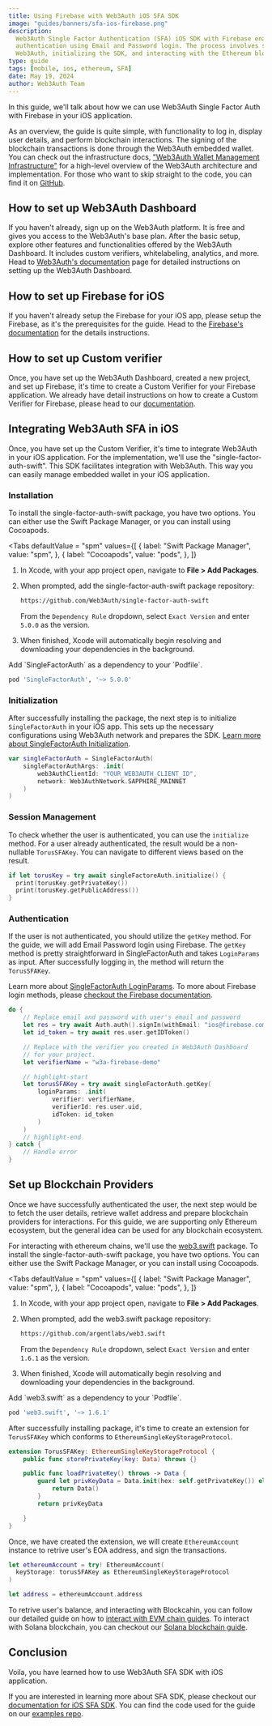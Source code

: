 ```yaml
---
title: Using Firebase with Web3Auth iOS SFA SDK
image: "guides/banners/sfa-ios-firebase.png"
description:
  Web3Auth Single Factor Authentication (SFA) iOS SDK with Firebase enables secure blockchain
  authentication using Email and Password login. The process involves setting up Firebase and
  Web3Auth, initializing the SDK, and interacting with the Ethereum blockchain.
type: guide
tags: [mobile, ios, ethereum, SFA]
date: May 19, 2024
author: Web3Auth Team
---
```



<SEO
  title="Using Firebase with Web3Auth iOS SFA SDK"
  description="Learn how to use Web3Auth Single Factor Auth with Firebase in your iOS Application."
  image="https://web3auth.io/docs/guides/banners/sfa-ios-firebase.png"
  slug="/guides/sfa-ios-firebase"
/>

In this guide, we'll talk about how we can use Web3Auth Single Factor Auth with Firebase in your iOS
application.

As an overview, the guide is quite simple, with functionality to log in, display user details, and
perform blockchain interactions. The signing of the blockchain transactions is done through the
Web3Auth embedded wallet. You can check out the infrastructure docs,
["Web3Auth Wallet Management Infrastructure"](/docs/infrastructure/infrastructure) for a high-level
overview of the Web3Auth architecture and implementation. For those who want to skip straight to the
code, you can find it on
[GitHub](https://github.com/Web3Auth/web3auth-core-kit-examples/tree/main/single-factor-auth-ios/sfa-ios-quick-start).

## How to set up Web3Auth Dashboard

If you haven't already, sign up on the Web3Auth platform. It is free and gives you access to the
Web3Auth's base plan. After the basic setup, explore other features and functionalities offered by
the Web3Auth Dashboard. It includes custom verifiers, whitelabeling, analytics, and more. Head to
[Web3Auth's documentation](/docs/dashboard-setup) page for detailed instructions on setting up the
Web3Auth Dashboard.

## How to set up Firebase for iOS

If you haven't already setup the Firebase for your iOS app, please setup the Firebase, as it's the
prerequisites for the guide. Head to the
[Firebase's documentation](https://firebase.google.com/docs/ios/setup) for the details instructions.

## How to set up Custom verifier

Once, you have set up the Web3Auth Dashboard, created a new project, and set up Firebase, it's time
to create a Custom Verifier for your Firebase application. We already have detail instructions on
how to create a Custom Verifier for Firebase, please head to our
[documentation](https://web3auth.io/docs/auth-provider-setup/authentication-service-providers#firebase).

## Integrating Web3Auth SFA in iOS

Once, you have set up the Custom Verifier, it's time to integrate Web3Auth in your iOS application.
For the implementation, we'll use the "single-factor-auth-swift". This SDK facilitates integration
with Web3Auth. This way you can easily manage embedded wallet in your iOS application.

### Installation

To install the single-factor-auth-swift package, you have two options. You can either use the Swift
Package Manager, or you can install using Cocoapods.

<Tabs defaultValue = "spm"
  values={[
    { label: "Swift Package Manager", value: "spm", },
    { label: "Cocoapods", value: "pods", },
  ]}
>

<TabItem value="spm">

1. In Xcode, with your app project open, navigate to **File > Add Packages**.

2. When prompted, add the single-factor-auth-swift package repository:

   ```sh
   https://github.com/Web3Auth/single-factor-auth-swift
   ```

   From the `Dependency Rule` dropdown, select `Exact Version` and enter `5.0.0` as the version.

3. When finished, Xcode will automatically begin resolving and downloading your dependencies in the
   background.

</TabItem>

<TabItem value="pods">
Add `SingleFactorAuth` as a dependency to your `Podfile`.

```sh
pod 'SingleFactorAuth', '~> 5.0.0'
```

</TabItem>
</Tabs>

### Initialization

After successfully installing the package, the next step is to initialize `SingleFactorAuth` in your
iOS app. This sets up the necessary configurations using Web3Auth network and prepares the SDK.
[Learn more about SingleFactorAuth Initialization](/docs/sdk/core-kit/sfa-ios/initialize).

```swift
var singleFactorAuth = SingleFactorAuth(
    singleFactorAuthArgs: .init(
        web3AuthClientId: "YOUR_WEB3AUTH_CLIENT_ID",
        network: Web3AuthNetwork.SAPPHIRE_MAINNET
    )
)
```

### Session Management

To check whether the user is authenticated, you can use the `initialize` method. For a user already
authenticated, the result would be a non-nullable `TorusSFAKey`. You can navigate to different views
based on the result.

```swift
if let torusKey = try await singleFactoreAuth.initialize() {
  print(torusKey.getPrivateKey())
  print(torusKey.getPublicAddress())
}
```

### Authentication

If the user is not authenticated, you should utilize the `getKey` method. For the guide, we will add
Email Password login using Firebase. The `getKey` method is pretty straightforward in
SingleFactorAuth and takes `LoginParams` as input. After successfully logging in, the method will
return the `TorusSFAKey`.

Learn more about [SingleFactorAuth LoginParams](/docs/sdk/core-kit/sfa-ios/usage#loginparams). To
more about Firebase login methods, please
[checkout the Firebase documentation](https://firebase.google.com/docs/auth/ios/start).

```swift
do {
    // Replace email and password with user's email and password
    let res = try await Auth.auth().signIn(withEmail: "ios@firebase.com", password: "iOS@Web3Auth")
    let id_token = try await res.user.getIDToken()

    // Replace with the verifier you created in Web3Auth Dashboard
    // for your project.
    let verifierName = "w3a-firebase-demo"

    // highlight-start
    let torusSFAKey = try await singleFactorAuth.getKey(
        loginParams: .init(
            verifier: verifierName,
            verifierId: res.user.uid,
            idToken: id_token
        )
    )
    // highlight-end
} catch {
    // Handle error
}
```

## Set up Blockchain Providers

Once we have successfully authenticated the user, the next step would be to fetch the user details,
retrieve wallet address and prepare blockchain providers for interactions. For this guide, we are
supporting only Ethereum ecosystem, but the general idea can be used for any blockchain ecosystem.

For interacting with ethereum chains, we'll use the
[web3.swift](https://github.com/argentlabs/web3.swift) package. To install the
single-factor-auth-swift package, you have two options. You can either use the Swift Package
Manager, or you can install using Cocoapods.

<Tabs defaultValue = "spm"
  values={[
    { label: "Swift Package Manager", value: "spm", },
    { label: "Cocoapods", value: "pods", },
  ]}
>

<TabItem value="spm">

1. In Xcode, with your app project open, navigate to **File > Add Packages**.

2. When prompted, add the web3.swift package repository:

   ```sh
   https://github.com/argentlabs/web3.swift
   ```

   From the `Dependency Rule` dropdown, select `Exact Version` and enter `1.6.1` as the version.

3. When finished, Xcode will automatically begin resolving and downloading your dependencies in the
   background.

</TabItem>

<TabItem value="pods">
Add `web3.swift` as a dependency to your `Podfile`.

```sh
pod 'web3.swift', '~> 1.6.1'
```

</TabItem>
</Tabs>

After successfully installing package, it's time to create an extension for `TorusSFAKey` which
conforms to `EthereumSingleKeyStorageProtocol`.

```swift
extension TorusSFAKey: EthereumSingleKeyStorageProtocol {
    public func storePrivateKey(key: Data) throws {}

    public func loadPrivateKey() throws -> Data {
        guard let privKeyData = Data.init(hex: self.getPrivateKey()) else {
            return Data()
        }
        return privKeyData

    }
}
```

Once, we have created the extension, we will create `EthereumAccount` instance to retrive user's EOA
address, and sign the transactions.

```swift
let ethereumAccount = try! EthereumAccount(
  keyStorage: torusSFAKey as EthereumSingleKeyStorageProtocol
)

let address = ethereumAccount.address
```

To retrive user's balance, and interacting with Blockcahin, you can follow our detailed guide on how
to [interact with EVM chain guides](/docs/connect-blockchain/evm/ethereum/ios#get-balance). To
interact with Solana blockchain, you can checkout our
[Solana blockchain guide](/docs/connect-blockchain/solana/ios).

## Conclusion

Voila, you have learned how to use Web3Auth SFA SDK with iOS application.

If you are interested in learning more about SFA SDK, please checkout our
[documentation for iOS SFA SDK](/docs/sdk/core-kit/sfa-ios/). You can find the code used for the
guide on our
[examples repo](https://github.com/Web3Auth/web3auth-core-kit-examples/tree/main/single-factor-auth-ios/sfa-ios-quick-start).
